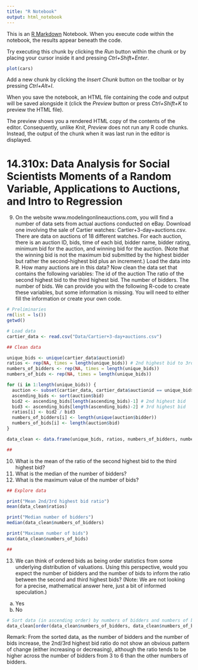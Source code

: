 ```yaml
---
title: "R Notebook"
output: html_notebook
---
```


This is an [R Markdown](http://rmarkdown.rstudio.com) Notebook. When you execute code within the notebook, the results appear beneath the code. 

Try executing this chunk by clicking the *Run* button within the chunk or by placing your cursor inside it and pressing *Ctrl+Shift+Enter*. 

```r
plot(cars)
```

Add a new chunk by clicking the *Insert Chunk* button on the toolbar or by pressing *Ctrl+Alt+I*.

When you save the notebook, an HTML file containing the code and output will be saved alongside it (click the *Preview* button or press *Ctrl+Shift+K* to preview the HTML file).

The preview shows you a rendered HTML copy of the contents of the editor. Consequently, unlike *Knit*, *Preview* does not run any R code chunks. Instead, the output of the chunk when it was last run in the editor is displayed.


# 14.310x: Data Analysis for Social Scientists Moments of a Random Variable, Applications to Auctions, and Intro to Regression

9. On the website www.modelingonlineauctions.com, you will find a number of data sets from actual auctions conducted on eBay.
Download one involving the sale of Cartier watches: Cartier+3-day+auctions.csv. There are data on auctions of 18 different watches. For each auction, there is an auction ID, bids, time of each bid, bidder name, bidder rating, minimum bid for the auction, and winning bid for the auction.
(Note that the winning bid is not the maximum bid submitted by the highest bidder but rather the
second-highest bid plus an increment.)
Load the data into R. How many auctions are in this data?
Now clean the data set that contains the following variables:
The id of the auction
The ratio of the second highest bid to the third highest bid.
The number of bidders.
The number of bids.
We can provide you with the following R-code to create these variables, but some information is missing. You will need to either fill the information or create your own code.
```r
# Preliminaries
rm(list = ls())
getwd()

# Load data
cartier_data <- read.csv("Data/Cartier+3-day+auctions.csv")

## Clean data

unique_bids <- unique(cartier_data$auctionid)
ratios <- rep(NA, times = length(unique_bids)) # 2nd highest bid to 3rd highest bid
numbers_of_bidders <- rep(NA, times = length(unique_bids))
numbers_of_bids <- rep(NA, times = length(unique_bids))

for (i in 1:length(unique_bids)) {
  auction <- subset(cartier_data, cartier_data$auctionid == unique_bids[i]) # data of a single auction
  ascending_bids <- sort(auction$bid)
  bid2 <- ascending_bids[length(ascending_bids)-1] # 2nd highest bid
  bid3 <- ascending_bids[length(ascending_bids)-2] # 3rd highest bid
  ratios[i] <- bid2 / bid3
  numbers_of_bidders[i] <- length(unique(auction$bidder))
  numbers_of_bids[i] <- length(auction$bid)
}

data_clean <- data.frame(unique_bids, ratios, numbers_of_bidders, numbers_of_bids)

##
```

10. What is the mean of the ratio of the second highest bid to the third highest bid?
11. What is the median of the number of bidders?
12. What is the maximum value of the number of bids?
```r
## Explore data

print("Mean 2nd/3rd highest bid ratio")
mean(data_clean$ratios)

print("Median number of bidders")
median(data_clean$numbers_of_bidders)

print("Maximum number of bids")
max(data_clean$numbers_of_bids)

##
```

13. We can think of ordered bids as being order statistics from some underlying distribution of valuations.
Using this perspective, would you expect the number of bidders and the number of bids to
inform the ratio between the second and third highest bids?
(Note: We are not looking for a precise, mathematical answer here, just a bit of informed speculation.)
a) Yes
b) No
```r
# Sort data (in ascending order) by numbers of bidders and numbers of bids
data_clean[order(data_clean$numbers_of_bidders, data_clean$numbers_of_bids), ]
```
Remark: From the sorted data, as the number of bidders and the number of bids increase, the 2nd/3rd highest bid ratio do not show an obvious pattern of change (either increasing or decreasing), although the ratio tends to be higher across the number of bidders from 3 to 6 than the other numbers of bidders.
